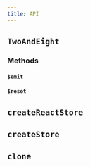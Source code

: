 ```yaml
---
title: API
---
```


## `TwoAndEight`

### Methods

#### `$emit`

#### `$reset`

## `createReactStore`

## `createStore`

## `clone`
